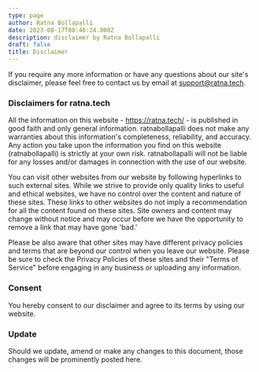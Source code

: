 ```yaml
---
type: page
author: Ratna Bollapalli
date: 2023-08-17T08:46:24.000Z
description: disclaimer by Ratna Bollapalli
draft: false
title: Disclaimer
---
```


If you require any more information or have any questions about our site's
disclaimer, please feel free to contact us by email at
support@ratna.tech.

### Disclaimers for ratna.tech

All the information on this website - https://ratna.tech/ - is
published in good faith and only general information. ratnabollapalli does
not make any warranties about this information's completeness, reliability, and
accuracy. Any action you take upon the information you find on this website
(ratnabollapalli) is strictly at your own risk. ratnabollapalli will
not be liable for any losses and/or damages in connection with the use of our
website.

You can visit other websites from our website by following hyperlinks to such
external sites. While we strive to provide only quality links to useful and
ethical websites, we have no control over the content and nature of these sites.
These links to other websites do not imply a recommendation for all the content
found on these sites. Site owners and content may change without notice and may
occur before we have the opportunity to remove a link that may have gone 'bad.'

Please be also aware that other sites may have different privacy policies and
terms that are beyond our control when you leave our website. Please be sure to
check the Privacy Policies of these sites and their "Terms of Service" before
engaging in any business or uploading any information.

### Consent

You hereby consent to our disclaimer and agree to its terms by using our
website.

### Update

Should we update, amend or make any changes to this document, those changes will
be prominently posted here.
